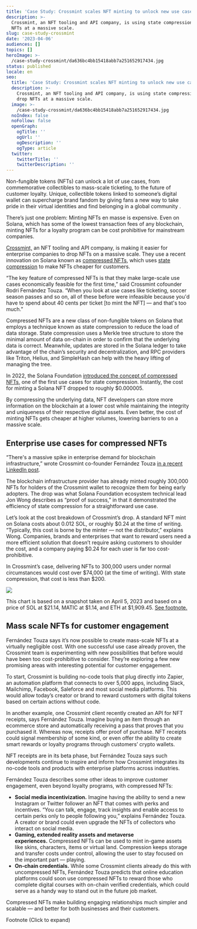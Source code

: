 ```yaml
---
title: 'Case Study: Crossmint scales NFT minting to unlock new use cases'
description: >-
  Crossmint, an NFT tooling and API company, is using state compression to drop
  NFTs at a massive scale.
slug: case-study-crossmint
date: '2023-04-06'
audiences: []
topics: []
heroImage: >-
  /case-study-crossmint/da636bc4bb15418abb7a251652917434.jpg
status: published
locale: en
seo:
  title: 'Case Study: Crossmint scales NFT minting to unlock new use cases'
  description: >-
    Crossmint, an NFT tooling and API company, is using state compression to
    drop NFTs at a massive scale.
  image: >-
    /case-study-crossmint/da636bc4bb15418abb7a251652917434.jpg
  noIndex: false
  noFollow: false
  openGraph:
    ogTitle: ''
    ogUrl: ''
    ogDescription: ''
    ogType: article
  twitter:
    twitterTitle: ''
    twitterDescription: ''
---
```


Non-fungible tokens (NFTs) can unlock a lot of use cases, from commemorative collectibles to mass-scale ticketing, to the future of customer loyalty. Unique, collectible tokens linked to someone’s digital wallet can supercharge brand fandom by giving fans a new way to take pride in their virtual identities and find belonging in a global community .

There’s just one problem: Minting NFTs en masse is expensive. Even on Solana, which has some of the lowest transaction fees of any blockchain, minting NFTs for a loyalty program can be cost prohibitive for mainstream companies.

[Crossmint,](https://www.crossmint.com/?ref=solana.ghost.io) an NFT tooling and API company, is making it easier for enterprise companies to drop NFTs on a massive scale. They use a recent innovation on Solana known as [compressed NFTs](https://solana.com/news/how-to-use-compressed-nfts-on-solana?ref=solana.ghost.io), which uses [state compression](https://solana.com/news/state-compression-compressed-nfts-solana?ref=solana.ghost.io) to make NFTs cheaper for customers.

“The key feature of compressed NFTs is that they make large-scale use cases economically feasible for the first time,” said Crossmint cofounder Rodri Fernández Touza. “When you look at use cases like ticketing, soccer season passes and so on, all of these before were infeasible because you'd have to spend about 40 cents per ticket \[to mint the NFT\] — and that's too much.”

Compressed NFTs are a new class of non-fungible tokens on Solana that employs a technique known as state compression to reduce the load of data storage. State compression uses a Merkle tree structure to store the minimal amount of data on-chain in order to confirm that the underlying data is correct. Meanwhile, updates are stored in the Solana ledger to take advantage of the chain’s security and decentralization, and RPC providers like Triton, Helius, and SimpleHash can help with the heavy lifting of managing the tree.

In 2022, the Solana Foundation [introduced the concept of compressed NFTs,](https://twitter.com/jnwng/status/1555559586047766531?lang=en&ref=solana.ghost.io) one of the first use cases for state compression. Instantly, the cost for minting a Solana NFT dropped to roughly $0.000005.

By compressing the underlying data, NFT developers can store more information on the blockchain at a lower cost while maintaining the integrity and uniqueness of their respective digital assets. Even better, the cost of minting NFTs gets cheaper at higher volumes, lowering barriers to on a massive scale.

## **Enterprise use cases for compressed NFTs**

“There's a massive spike in enterprise demand for blockchain infrastructure,” wrote Crossmint co-founder Fernández Touza [in a recent LinkedIn post](https://www.linkedin.com/feed/update/urn:li:activity:7039723837751455744/?ref=solana.ghost.io).

The blockchain infrastructure provider has already minted roughly 300,000 NFTs for holders of the Crossmint wallet to recognize them for being early adopters. The drop was what Solana Foundation ecosystem technical lead Jon Wong describes as “proof of success,” in that it demonstrated the efficiency of state compression for a straightforward use case.

Let’s look at the cost breakdown of Crossmint’s drop. A standard NFT mint on Solana costs about 0.012 SOL, or roughly $0.24 at the time of writing. “Typically, this cost is borne by the minter — not the distributor,” explains Wong. Companies, brands and enterprises that want to reward users need a more efficient solution that doesn’t require asking customers to shoulder the cost, and a company paying $0.24 for each user is far too cost-prohibitive.

In Crossmint’s case, delivering NFTs to 300,000 users under normal circumstances would cost over $74,000 (at the time of writing). With state compression, that cost is less than $200.

![](/case-study-crossmint/image-1.png)

This chart is based on a snapshot taken on April 5, 2023 and based on a price of SOL at $21.14, MATIC at $1.14, and ETH at $1,909.45. [See footnote.](https://solana.com/news/case-study-crossmint#fn)

## **Mass scale NFTs for customer engagement**

Fernández Touza says it’s now possible to create mass-scale NFTs at a virtually negligible cost. With one successful use case already proven, the Crossmint team is experimenting with new possibilities that before would have been too cost-prohibitive to consider. They’re exploring a few new promising areas with interesting potential for customer engagement.

To start, Crossmint is building no-code tools that plug directly into Zapier, an automation platform that connects to over 5,000 apps, including Slack, Mailchimp, Facebook, Saleforce and most social media platforms. This would allow today’s creator or brand to reward customers with digital tokens based on certain actions without code.

In another example, one Crossmint client recently created an API for NFT receipts, says Fernández Touza. Imagine buying an item through an ecommerce store and automatically receiving a pass that proves that you purchased it. Whereas now, receipts offer proof of purchase. NFT receipts could signal membership of some kind, or even offer the ability to create smart rewards or loyalty programs through customers’ crypto wallets.

NFT receipts are in its beta phase, but Fernández Touza says such developments continue to inspire and inform how Crossmint integrates its no-code tools and products with enterprise platforms across industries.

Fernández Touza describes some other ideas to improve customer engagement, even beyond loyalty programs, with compressed NFTs:

-   **Social media incentivization.** Imagine having the ability to send a new Instagram or Twitter follower an NFT that comes with perks and incentives. “You can talk, engage, track insights and enable access to certain perks only to people following you,” explains Fernández Touza. A creator or brand could even upgrade the NFTs of collectors who interact on social media.
-   **Gaming, extended reality assets and metaverse experiences.** Compressed NFTs can be used to mint in-game assets like skins, characters, items or virtual land. Compression keeps storage and transfer costs under control, allowing the user to stay focused on the important part — playing.
-   **On-chain credentials.** While some Crossmint clients already do this with uncompressed NFTs, Fernández Touza predicts that online education platforms could soon use compressed NFTs to reward those who complete digital courses with on-chain verified credentials, which could serve as a handy way to stand out in the future job market.

Compressed NFTs make building engaging relationships much simpler and scalable — and better for both businesses and their customers.

Footnote (Click to expand)
